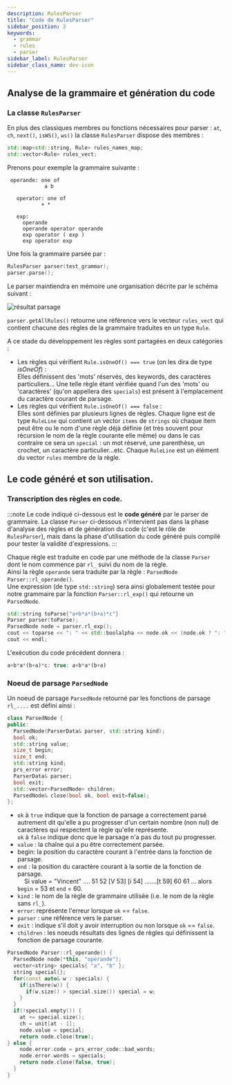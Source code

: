 ```yaml
---
description: RulesParser
title: "Code de RulesParser"
sidebar_position: 2
keywords:
  - grammar
  - rules
  - parser
sidebar_label: RulesParser
sidebar_class_name: dev-icon
---
```


## Analyse de la grammaire et génération du code

### La classe `RulesParser`

En plus des classiques membres ou fonctions nécessaires pour parser : `at`, `ch`, `next()`, `isWS()`, `ws()` la classe `RulesParser`
dispose des membres :

```cpp
std::map<std::string, Rule> rules_names_map;
std::vector<Rule> rules_vect;
```

Prenons pour exemple la grammaire suivante :

```text
 operande: one of
            a b

   operator: one of
           + *

   exp:
     operande
     operande operator operande
     exp operator ( exp )
     exp operator exp

```

Une fois la grammaire parsée par :

```cpp
RulesParser parser(test_grammar);
parser.parse();
```

Le parser maintiendra en mémoire une organisation décrite par le schéma suivant :

![résultat parsage](/img/pars_result.png)

`parser.getAllRules()` retourne une référence vers le vecteur `rules_vect` qui contient chacune des règles de la grammaire traduites en un type `Rule`.

A ce stade du développement les règles sont partagées en deux catégories :

- Les règles qui vérifient `Rule.isOneOf() === true` (on les dira de type _isOneOf_) : <br/>Elles définissent des 'mots' réservés, des keywords, des caractères particuliers... Une telle
  règle étant vérifiée quand l'un des 'mots' ou 'caractères' (qu'on appellera des `specials`) est présent à l'emplacement du caractère courant de parsage.
- Les règles qui vérifient `Rule.isOneOf() === false` : <br/>Elles sont définies par plusieurs lignes de règles. Chaque ligne est de type `RuleLine` qui contient un vector `items`
  de `strings` où chaque item peut être ou le nom d'une règle déjà définie (et très souvent pour récursion le nom de la règle courante elle même) ou dans le cas contraire ce sera un `special` :
  un mot réservé, une parenthèse, un crochet, un caractère particulier...etc. Chaque `RuleLine` est un élément du vector `rules` membre de la règle.

## Le code généré et son utilisation.

### Transcription des règles en code.

:::note
Le code indiqué ci-dessous est le **code généré** par le parser de grammaire. La classe `Parser` ci-dessous n'intervient pas dans la phase d'analyse des règles et de génération du code (c'est le rôle de `RulesParser`), mais
dans la phase d'utilisation du code généré puis compilé pour tester la validité d'expressions.
:::

Chaque règle est traduite en code par une méthode de la classe `Parser` dont le nom commence par `rl_` suivi du nom de la règle.<br/>
Ainsi la règle `operande` sera traduite par la règle : `ParsedNode Parser::rl_operande()`.<br/>
Une expression (de type `std::string`) sera ainsi globalement testée pour notre grammaire par la fonction `Parser::rl_exp()` qui retourne un `ParsedNode`.

```cpp
std::string toParse{"a+b*a*(b+a)*c"}
Parser parser(toParse);
ParsedNode node = parser.rl_exp();
cout << toparse << ": " << std::boolalpha << node.ok << (node.ok ? ": " + node.value : ": syntax error");
cout << endl;
```

L'exécution du code précédent donnera :

```javascript
a+b*a*(b+a)*c: true: a+b*a*(b+a)
```

### Noeud de parsage `ParsedNode`

Un noeud de parsage `ParsedNode` retourné par les fonctions de parsage `rl_....` est défini ainsi :

```cpp
class ParsedNode {
public:
  ParsedNode(ParserData& parser, std::string kind);
  bool ok;
  std::string value;
  size_t begin;
  size_t end;
  std::string kind;
  prs_error error;
  ParserData& parser;
  bool exit;
  std::vector<ParsedNode> children;
  ParsedNode& close(bool ok, bool exit=false);
};
```

- `ok` à `true` indique que la fonction de parsage a correctement parsé autrement dit qu'elle a pu progresser d'un certain nombre (non nul)
  de caractères qui respectent la règle qu'elle représente.<br/>`ok` à `false` indique donc que le parsage n'a pas du tout pu progresser.
- `value` : la chaîne qui a pu être correctement parsée.
- begin: la position du caractère courant à l'entrée dans la fonction de parsage.
- `end` : la position du caractère courant à la sortie de la fonction de parsage.<br/>
  &nbsp;&nbsp;&nbsp;&nbsp;Si value = "Vincent" .... 51 52 [V 53] [i 54] .......[t 59] 60 61 ... alors `begin` = 53 et `end` = 60.
- `kind` : le nom de la règle de grammaire utilisée (i.e. le nom de la règle sans `rl_`).
- `error`: représente l'erreur lorsque `ok` == `false`.
- `parser` : une référence vers le parser.
- `exit` : indique s'il doit y avoir interruption ou non lorsque `ok` == `false`.
- `children` : les noeuds résultats des lignes de règles qui définissent la fonction de parsage courante.

```cpp
ParsedNode Parser::rl_operande() {
  ParsedNode node(*this, "operande");
  vector<string> specials{ "a", "b" };
  string special{};
  for(const auto& w : specials) {
    if(isThere(w)) {
      if(w.size() > special.size()) special = w;
    }
  }
  if(!special.empty()) {
    at += special.size();
    ch = unit[at - 1];
    node.value = special;
    return node.close(true);
} else {
    node.error.code = prs_error_code::bad_words;
    node.error.words = specials;
    return node.close(false, true);
  }
}
```

